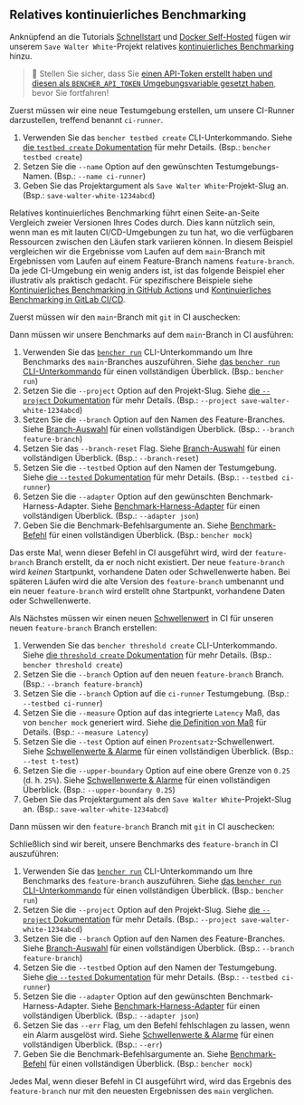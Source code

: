 
## Relatives kontinuierliches Benchmarking

Anknüpfend an die Tutorials [Schnellstart][quick start] und [Docker Self-Hosted][docker self-hosted] fügen wir unserem `Save Walter White`-Projekt relatives [kontinuierliches Benchmarking][continuous benchmarking] hinzu.

> 🐰 Stellen Sie sicher, dass Sie
> [einen API-Token erstellt haben und diesen als `BENCHER_API_TOKEN` Umgebungsvariable gesetzt haben][create an api token],
> bevor Sie fortfahren!

Zuerst müssen wir eine neue Testumgebung erstellen, um unsere CI-Runner darzustellen, treffend benannt `ci-runner`.

<TestbedCreate />

1. Verwenden Sie das `bencher testbed create` CLI-Unterkommando.
   Siehe [die `testbed create` Dokumentation][testbed create] für mehr Details.
   (Bsp.: `bencher testbed create`)
2. Setzen Sie die `--name` Option auf den gewünschten Testumgebungs-Namen.
   (Bsp.: `--name ci-runner`)
3. Geben Sie das Projektargument als `Save Walter White`-Projekt-Slug an.
   (Bsp.: `save-walter-white-1234abcd`)

Relatives kontinuierliches Benchmarking führt einen Seite-an-Seite Vergleich zweier Versionen Ihres Codes durch.
Dies kann nützlich sein, wenn man es mit lauten CI/CD-Umgebungen zu tun hat,
wo die verfügbaren Ressourcen zwischen den Läufen stark variieren können.
In diesem Beispiel vergleichen wir die Ergebnisse vom Laufen auf dem `main`-Branch
mit Ergebnissen vom Laufen auf einem Feature-Branch namens `feature-branch`.
Da jede CI-Umgebung ein wenig anders ist,
ist das folgende Beispiel eher illustrativ als praktisch gedacht.
Für spezifischere Beispiele siehe [Kontinuierliches Benchmarking in GitHub Actions][github actions]
und [Kontinuierliches Benchmarking in GitLab CI/CD][gitlab ci/cd].

Zuerst müssen wir den `main`-Branch mit `git` in CI auschecken:

<GitCheckoutMain />

Dann müssen wir unsere Benchmarks auf dem `main`-Branch in CI ausführen:

<RunMainRelative />

1. Verwenden Sie das <code><a href="/docs/de/explanation/bencher-run/">bencher run</a></code> CLI-Unterkommando
   um Ihre Benchmarks des `main`-Branches auszuführen.
   Siehe [das `bencher run` CLI-Unterkommando][bencher run] für einen vollständigen Überblick.
   (Bsp.: `bencher run`)
2. Setzen Sie die `--project` Option auf den Projekt-Slug.
   Siehe [die `--project` Dokumentation][project option] für mehr Details.
   (Bsp.: `--project save-walter-white-1234abcd`)
3. Setzen Sie die `--branch` Option auf den Namen des Feature-Branches.
   Siehe [Branch-Auswahl][branch selection branch] für einen vollständigen Überblick.
   (Bsp.: `--branch feature-branch`)
4. Setzen Sie das `--branch-reset` Flag.
   Siehe [Branch-Auswahl][branch selection reset] für einen vollständigen Überblick.
   (Bsp.: `--branch-reset`)
5. Setzen Sie die `--testbed` Option auf den Namen der Testumgebung.
   Siehe [die `--tested` Dokumentation][testbed option] für mehr Details.
   (Bsp.: `--testbed ci-runner`)
6. Setzen Sie die `--adapter` Option auf den gewünschten Benchmark-Harness-Adapter.
   Siehe [Benchmark-Harness-Adapter][adapters] für einen vollständigen Überblick.
   (Bsp.: `--adapter json`)
7.  Geben Sie die Benchmark-Befehlsargumente an.
    Siehe [Benchmark-Befehl][command argument] für einen vollständigen Überblick.
    (Bsp.: `bencher mock`)

Das erste Mal, wenn dieser Befehl in CI ausgeführt wird,
wird der `feature-branch` Branch erstellt, da er noch nicht existiert.
Der neue `feature-branch` wird _keinen_ Startpunkt, vorhandene Daten oder Schwellenwerte haben.
Bei späteren Läufen wird die alte Version des `feature-branch` umbenannt
und ein neuer `feature-branch` wird erstellt ohne Startpunkt, vorhandene Daten oder Schwellenwerte.

Als Nächstes müssen wir einen neuen [Schwellenwert][thresholds] in CI für unseren neuen `feature-branch` Branch erstellen:

<ThresholdCreateRelative />

1. Verwenden Sie das `bencher threshold create` CLI-Unterkommando.
   Siehe [die `threshold create` Dokumentation][threshold create] für mehr Details.
   (Bsp.: `bencher threshold create`)
2. Setzen Sie die `--branch` Option auf den neuen `feature-branch` Branch.
   (Bsp.: `--branch feature-branch`)
3. Setzen Sie die `--branch` Option auf die `ci-runner` Testumgebung.
   (Bsp.: `--testbed ci-runner`)
4. Setzen Sie die `--measure` Option auf das integrierte `Latency` Maß, das von `bencher mock` generiert wird.
   Siehe [die Definition von Maß][measure] für Details.
   (Bsp.: `--measure Latency`)
5. Setzen Sie die `--test` Option auf einen `Prozentsatz`-Schwellenwert.
   Siehe [Schwellenwerte & Alarme][percentage] für einen vollständigen Überblick.
   (Bsp.: `--test t-test`)
6. Setzen Sie die `--upper-boundary` Option auf eine obere Grenze von `0.25` (d. h. `25%`).
   Siehe [Schwellenwerte & Alarme][percentage upper boundary] für einen vollständigen Überblick.
   (Bsp.: `--upper-boundary 0.25`)
7. Geben Sie das Projektargument als den `Save Walter White`-Projekt-Slug an.
   (Bsp.: `save-walter-white-1234abcd`)

Dann müssen wir den `feature-branch` Branch mit `git` in CI auschecken:

<GitCheckoutFeature />

Schließlich sind wir bereit, unsere Benchmarks des `feature-branch` in CI auszuführen:

<RunFeatureRelative />

1. Verwenden Sie das <code><a href="/docs/de/explanation/bencher-run/">bencher run</a></code> CLI-Unterkommando
   um Ihre Benchmarks des `feature-branch` auszuführen.
   Siehe [das `bencher run` CLI-Unterkommando][bencher run] für einen vollständigen Überblick.
   (Bsp.: `bencher run`)
2. Setzen Sie die `--project` Option auf den Projekt-Slug.
   Siehe [die `--project` Dokumentation][project option] für mehr Details.
   (Bsp.: `--project save-walter-white-1234abcd`)
3. Setzen Sie die `--branch` Option auf den Namen des Feature-Branches.
   Siehe [Branch-Auswahl][branch selection branch] für einen vollständigen Überblick.
   (Bsp.: `--branch feature-branch`)
4. Setzen Sie die `--testbed` Option auf den Namen der Testumgebung.
   Siehe [die `--tested` Dokumentation][testbed option] für mehr Details.
   (Bsp.: `--testbed ci-runner`)
5. Setzen Sie die `--adapter` Option auf den gewünschten Benchmark-Harness-Adapter.
   Siehe [Benchmark-Harness-Adapter][adapters] für einen vollständigen Überblick.
   (Bsp.: `--adapter json`)
6. Setzen Sie das `--err` Flag, um den Befehl fehlschlagen zu lassen, wenn ein Alarm ausgelöst wird.
   Siehe [Schwellenwerte & Alarme][alerts] für einen vollständigen Überblick.
   (Bsp.: `--err`)
7. Geben Sie die Benchmark-Befehlsargumente an.
   Siehe [Benchmark-Befehl][command argument] für einen vollständigen Überblick.
   (Bsp.: `bencher mock`)

Jedes Mal, wenn dieser Befehl in CI ausgeführt wird,
wird das Ergebnis des `feature-branch` nur mit den neuesten Ergebnissen des `main` verglichen.

[quick start]: /docs/de/tutorial/quick-start/
[docker self-hosted]: /docs/de/tutorial/docker/
[continuous benchmarking]: /docs/de/explanation/continuous-benchmarking/
[create an api token]: /docs/de/tutorial/quick-start/#create-an-api-token
[testbed create]: /docs/de/api/projects/testbeds/#post-v0projectsprojecttestbeds
[github actions]: /docs/de/how-to/github-actions/
[gitlab ci/cd]: /docs/de/how-to/gitlab-ci-cd/
[bencher run]: /docs/de/explanation/bencher-run/
[project option]: /docs/de/explanation/bencher-run/#--project-project
[branch selection branch]: /docs/de/explanation/branch-selection/#--branch-branch
[branch selection reset]: /docs/de/explanation/branch-selection/#--branch-reset
[testbed option]: /docs/de/explanation/bencher-run/#--testbed-testbed
[adapters]: /docs/de/explanation/adapters/
[command argument]: /docs/de/explanation/bencher-run/#benchmark-command
[thresholds]: /docs/de/explanation/thresholds/
[threshold create]: /docs/de/api/projects/thresholds/#post-v0projectsprojectthresholds
[measure]: /docs/de/explanation/benchmarking/#measures
[percentage]: /docs/de/explanation/thresholds/#percentage-thresholds
[percentage upper boundary]: /docs/de/explanation/thresholds/#percentage-threshold-upper-boundary
[alerts]: /docs/de/explanation/thresholds/#alarms